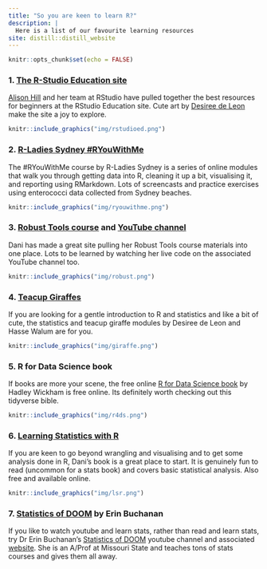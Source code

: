 ```yaml
---
title: "So you are keen to learn R?"
description: |
  Here is a list of our favourite learning resources
site: distill::distill_website
---
```


```r
knitr::opts_chunk$set(echo = FALSE)

```

### 1. [The R-Studio Education site](https://education.rstudio.com/)

[Alison Hill](@apreshill) and her team at RStudio have pulled together the best resources for beginners at the RStudio Education site. Cute art by [Desiree de Leon](@dcossyle) make the site a joy to explore. 


```r

knitr::include_graphics("img/rstudioed.png")
```


### 2. [R-Ladies Sydney #RYouWithMe](https://rladiessydney.org/courses/ryouwithme/)

The #RYouWithMe course by R-Ladies Sydney is a series of online modules that walk you through getting data into R, cleaning it up a bit, visualising it, and reporting using RMarkdown. Lots of screencasts and practice exercises using enterococci data collected from Sydney beaches. 

```r
knitr::include_graphics("img/ryouwithme.png")
```


### 3. [Robust Tools course](https://robust-tools.djnavarro.net/) and [YouTube channel](https://www.youtube.com/channel/UCfNGzUFfsy_3udMY8UyaqBA/playlists?view=50&flow=grid&shelf_id=3)

Dani has made a great site pulling her Robust Tools course materials into one place. Lots to be learned by watching her live code on the associated YouTube channel too. 

```r
knitr::include_graphics("img/robust.png")
```


### 4. [Teacup Giraffes]((https://tinystats.github.io/teacups-giraffes-and-statistics/index.html))

If you are looking for a gentle introduction to R and statistics and like a bit of cute, the statistics and teacup giraffe modules by Desiree de Leon and Hasse Walum are for you. 

```r
knitr::include_graphics("img/giraffe.png")
```

### 5. R for Data Science book

If books are more your scene, the free online [R for Data Science book](https://r4ds.had.co.nz/) by Hadley Wickham is free online. Its definitely worth checking out this tidyverse bible. 

```r
knitr::include_graphics("img/r4ds.png")
```

### 6. [Learning Statistics with R](https://learningstatisticswithr.com/book/) 

If you are keen to go beyond wrangling and visualising and to get some analysis done in R, Dani's book is a great place to start. It is genuinely fun to read (uncommon for a stats book) and covers basic statistical analysis. Also free and available online. 

```r
knitr::include_graphics("img/lsr.png")
```

### 7. [Statistics of DOOM](https://www.youtube.com/channel/UCMdihazndR0f9XBoSXWqnYg) by Erin Buchanan

If you like to watch youtube and learn stats, rather than read and learn stats, try Dr Erin Buchanan's [Statistics of DOOM](https://www.youtube.com/channel/UCMdihazndR0f9XBoSXWqnYg) youtube channel and associated [website](https://statisticsofdoom.com/). She is an A/Prof at Missouri State and teaches tons of stats courses and gives them all away. 

